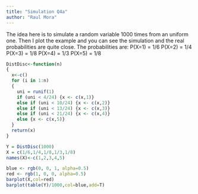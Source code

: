 ---
title: "Simulation Q4a"
author: "Raul Mora"
---

The idea here is to simulate a random variable 1000 times from an uniform one.
Then I plot the example and you can see the simulation and the real probabilities are quite close.
The probabilities are:
P(X=1) = 1/6
P(X=2) = 1/4
P(X=3) = 1/8
P(X=4) = 1/3
P(X=5) = 1/8

```{r}
DistDisc<-function(n)
{
  x<-c()
  for (i in 1:n)
  {
    uni = runif(1)
    if (uni < 4/24) {x <- c(x,1)}
    else if (uni < 10/24) {x <- c(x,2)}
    else if (uni < 13/24) {x <- c(x,3)}
    else if (uni < 21/24) {x <- c(x,4)}
    else {x <- c(x,5)}
  }
  return(x)
}

Y = DistDisc(1000)
X = c(1/6,1/4,1/8,1/3,1/8)
names(X)<-c(1,2,3,4,5)
```
```{r}
blue <- rgb(0, 0, 1, alpha=0.5)
red <- rgb(1, 0, 0, alpha=0.5)
barplot(X,col=red)
barplot(table(Y)/1000,col=blue,add=T)
```

